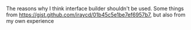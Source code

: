 The reasons why I think interface builder shouldn't be used. Some things from https://gist.github.com/iraycd/01b45c5e1be7ef6957b7, but also from my own experience
